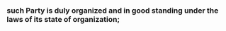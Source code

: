 ### such Party is duly organized and in good standing under the laws of its state of organization; {#representation-and-warranties:by-hofv-and-sponsor:standing}
